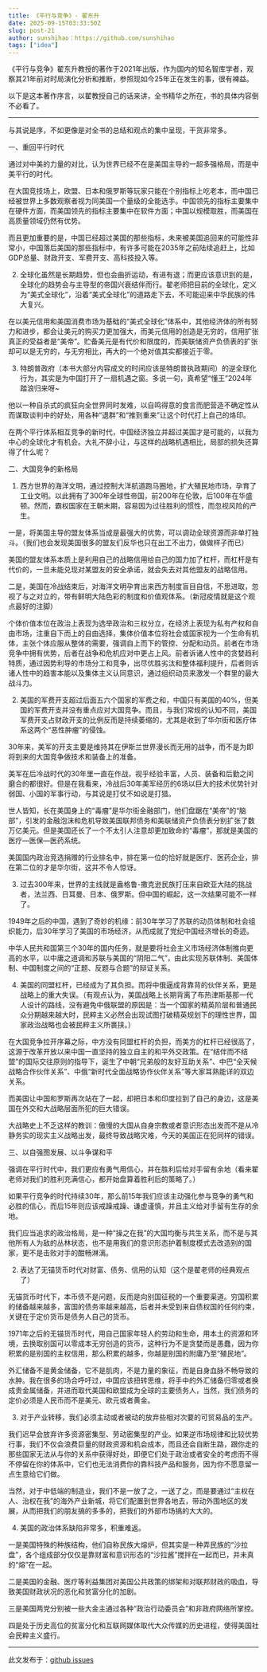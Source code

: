 ```yaml
---
title: 《平行与竞争》- 翟东升
date: 2025-09-15T03:33:50Z
slug: post-21
author: sunshihao：https://github.com/sunshihao
tags: ["idea"]
---
```


《平行与竞争》翟东升教授的著作于2021年出版，作为国内的知名智库学者，观察其21年前对时局演化分析和推断，参照现如今25年正在发生的事，很有裨益。

以下是这本著作序言，以翟教授自己的话来讲，全书精华之所在，书的具体内容倒不必看了。

-- -- 

与其说是序，不如更像是对全书的总结和观点的集中呈现，干货非常多。

一、重回平行时代

通过对中美的力量的对比，认为世界已经不在是美国主导的一超多强格局，而是中美平行的时代。

在大国竞技场上，欧盟、日本和俄罗斯等玩家只能在个别指标上吃老本，而中国已经被世界上多数观察者视为同美国一个量级的全能选手。中国领先的指标主要集中在硬件方面，而美国领先的指标主要集中在软件方面；中国以规模取胜，而美国在高质量领域仍然有优势。

而且更加重要的是，中国已经超过美国的那些指标，未来被美国追回来的可能性非常小，中国落后美国的那些指标中，有许多可能在2035年之前陆续追赶上，比如GDP总量、财政开支、军费开支、高科技投入等。

2. 全球化虽然是长期趋势，但也会曲折运动，有进有退；而更应该意识到的是，全球化的趋势会与主导型的帝国兴衰结伴而行。翟老师把目前的全球化，定义为“美式全球化”，沿着“美式全球化”的道路走下去，不可能迎来中华民族的伟大复兴。

在以美元信用和美国消费市场为基础的“美式全球化”体系中，其他经济体的所有努力和进步，都会让美元的购买力更加强大，而美元信用的创造是无穷的，信用扩张真正的受益者是“美帝”。贮备美元是有代价和限度的，而美联储资产负债表的扩张却可以是无穷的，与无穷相比，再大的一个绝对值其实都接近于零。

3. 特朗普政府（本书大部分内容成文的时间应该是特朗普执政期间）的逆全球化行为，其实是为中国打开了一扇机遇之窗。多说一句，真希望“懂王”2024年踏浪归来呀~

他以一种自杀式的疯狂向全世界同时发难，以自鸣得意的食言而肥营造不确定性从而谋取谈判中的好处，用各种“退群”和“推到重来”让这个时代打上自己的烙印。

在两个平行体系相互竞争的新时代，中国经济独立并超过美国才是可能的，以我为中心的全球化才有机会。大礼不辞小让，与这样的战略机遇相比，局部的损失还算得了什么呢？

二、大国竞争的新格局

1. 西方世界的海洋文明，通过控制大洋航道跑马圈地，扩大殖民地市场，孕育了工业文明。以此拥有了300年全球性帝国，前200年在伦敦，后100年在华盛顿。然而，霸权国家在王朝末期，容易因为过往胜利的惯性，而忽视风险的产生。

一是，将美国主导的盟友体系当成是最强大的优势，可以调动全球资源而非单打独斗。（我们也会发现美国很多的盟友们反华也只在出工不出力，做做样子而已）

美国的盟友体系本质上是利用自己的战略信用给自己的国力加了杠杆，而杠杆是有代价的，一旦未能兑现对某盟友的安全承诺，就会失去对其他盟友的战略信用。

二是，美国在冷战结束后，对海洋文明孕育出来西方制度盲目自信，不思进取，忽视了与之对立的，带有鲜明大陆色彩的制度和价值观体系。（新冠疫情就是这个观点最好的注脚）

个体价值本位在政治上表现为选举政治和三权分立，在经济上表现为私有产权和自由市场，注重自下而上的自由选择，集体价值本位将社会或国家视为一个生命有机体，主张个体应服从整体的需要，强调自上而下的管控、分配和动员。前者在市场竞争中拥有优势，后者在战争和危机应对中更占上风。前者诉诸人性中的贪婪趋利特质，通过因势利导的市场分工和竞争，出尽优胜劣汰和整体福利提升，后者则诉诸人性中的趋害本能以及集体主义认同意识，通过组织动员来激发一个群里的最大战斗力。

2. 美国的军费开支超过后面五六个国家的军费之和，中国只有美国的40%，但美国的军费开支并没有重点应对大国竞争。而且，与我们常规的认知不同，美国军费开支占财政开支的比例反而是持续萎缩的，尤其是收到了华尔街和医疗体系这两个“恶性肿瘤”的侵蚀。

30年来，美军的开支主要是维持其在伊斯兰世界漫长而无用的战争，而不是为即将到来的大国竞争做技术和装备上的准备。

美军在后冷战时代的30年里一直在作战，视乎经验丰富，人员、装备和后勤之间磨合的都很好。但是在我看来，冷战后30年美军经历的6场以巨大的技术优势针对弱国、小国的军事行动，与其说是打仗不如说是打猎。

世人皆知，长在美国身上的“毒瘤”是华尔街金融部门，他们盘踞在“美帝”的“脑部”，引发的金融泡沫和危机导致美国联邦债务和美联储资产负债表分别扩张了数万亿美元。但是美国还长了一个不太引人注意却更加致命的“毒瘤”，那就是美国的医疗—医保—医药系统。

美国国内政治竞选捐赠的行业排名中，排在第一位的恰好就是医疗、医药企业，排在第二位的才是华尔街，这并不令人惊讶。

3. 过去300年来，世界的主线就是盎格鲁-撒克逊民族打压来自欧亚大陆的挑战者，法兰西、日耳曼、日本、俄罗斯。但中国的崛起，这一次结果可能不一样了。

1949年之后的中国，遇到了奇妙的机缘：前30年学习了苏联的动员体制和社会组织能力，后30年学习了美国的市场经济，从而成就了党纪中国经济增长的奇迹。

中华人民共和国第三个30年的国内任务，就是要将社会主义市场经济体制推向更高的水平，以中庸之道调和苏联与美国的“阴阳二气”，由此实现苏联体制、美国体制、中国制度之间的“正题、反题与合题”的辩证关系。

4. 美国的同盟杠杆，已经成为了其负担。而将中俄逼成背靠背的伙伴关系，更是战略上的重大失误。（有观点认为，美国战略上长期背离了布热津斯基那一代人设计的路线，没有避免中俄联盟的原因是：当一个国家的精英阶层和普通民众分期越来越大时，民粹主义必然会出现试图打破精英规划下的理性世界，国家政治战略也会被民粹主义所裹挟。）

在大国竞争拉开序幕之际，中方没有同盟杠杆的负担，而美方的杠杆已经很高了，这源于改革开放以来中国一直坚持的独立自主的和平外交政策。在“结伴而不结盟”的国际交往原则的指导下，诞生了中朝“兄弟般的友好互助关系”、中巴“全天候战略合作伙伴关系”、中俄“新时代全面战略协作伙伴关系”等大家耳熟能详的双边关系。

而美国让中国和罗斯再次站在了一起，却把日本和印度拉到了自己的身边，这是美国在外交和大战略层面所犯的巨大错误。

大战略史上不乏这样的教训：傲慢的大国从自身宗教或者意识形态出发而不是从冷静务实的现实主义战略出发，最终导致战略灾难，今天的美国正在犯同样的错误。

三、以自强图发展、以斗争谋和平

强调在平行时代中，我们更应有勇气用信心，并在胜利后给对手留有余地（看来翟老师对我们的胜利充满信心，都开始盘算着胜利后的策略了。）

如果平行竞争的时代持续30年，那么前15年我们应该主动强化参与竞争的勇气和必胜的信心，而后15年则应该戒躁戒躁、谦虚谨慎，并且主义给对手留有生存的余地。

我们应当追求的政治格局，是一种“操之在我”的大国均衡与共生关系，而不是与其他所有人为敌的丛林状态，也不是用我们的意识形态护着制度模式去改造别的国家，更不是击败对手的酣畅淋漓。

2. 表达了无锚货币时代对财富、债务、信用的认知（这个是翟老师的经典观点了）

无锚货币时代下，本币债不是问题，反而是向别国征税的一个重要渠道。穷国积累的储备越来越多，富国的债务率越来越高，后者并未受到来自债权国的任何约束，关键在于定价货币是债务人自己的货币。

1971年之后的无锚货币时代，用自己国家年轻人的劳动和生命，用本土的资源和环境，去换取别国可以零成本无穷创造的货币，这种行为不是贪婪而是愚蠢，因为你积累的是别国的主权信用，那么积累的越多，你越是别国的附庸乃至“殖民地”。

外汇储备不是黄金储备，它不是肌肉，不是力量的象征，而是自身血脉不畅导致的水肿。我在很多的场合呼吁过，中国应该扭转思维，将手中的外汇储备归零或者换成贵金属储备，并进而取代美国和欧盟成为全球的主要债务人，当然，我们债务的定价必须是人民币而不是美元、欧元或者黄金。

3. 对于产业转移，我们必须主动或者被动的放弃些相对次要的可贸易品的生产。

我们迟早会放弃许多资源密集型、劳动密集型的产业。如果逆市场规律和比较优势行事，我们不仅会浪费巨量的财政资源和机会成本，而且还会自断生路，跟你走的那些国家无法从与你的关系中获得好处，即便它们处于政治或者安全的考虑而不得不停留在你的体系中，它们也无法消费你的靠科技产品和服务，因为你不愿意留一点生意给它们做。

当然，对于中低端的制造业，我们不是一放了之，一送了之，而是要通过“主权在人、治权在我”的海外产业新城，将它们配置到世界各地去，带动外围地区的发展，从而把我们的朋友搞的多多的，把我们的外部市场搞的大大的。

4. 美国的政治体系缺陷非常多，积重难返。

一是美国特殊的种族结构，他们自称民族大熔炉，但其实是一种弄民族的“沙拉盘”，各个组成部分仅仅是靠财富和意识形态的“沙拉酱”搅拌在一起而已，并未真的“熔”在一起。

二是美国的金融、医疗等利益集团对美国公共政策的绑架和对联邦财政的吸血，导致美国财政状况的恶化和贫富分化的加剧。

三是美国两党分别被一些大金主通过各种“政治行动委员会”和非政府网络所掌控。

四是处于历史高位的贫富分化和互联网媒体取代大众传媒的历史进程，使得美国社会民粹主义盛行。

---
此文发布于：<a href="https://github.com/sunshihao/sunshihao.github.io/issues/21" target="_blank">github issues</a>
